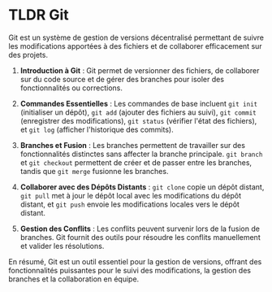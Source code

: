 # TLDR Git

Git est un système de gestion de versions décentralisé permettant de suivre les modifications apportées à des fichiers et de collaborer efficacement sur des projets.

1. **Introduction à Git** : Git permet de versionner des fichiers, de collaborer sur du code source et de gérer des branches pour isoler des fonctionnalités ou corrections.

2. **Commandes Essentielles** : Les commandes de base incluent `git init` (initialiser un dépôt), `git add` (ajouter des fichiers au suivi), `git commit` (enregistrer des modifications), `git status` (vérifier l'état des fichiers), et `git log` (afficher l'historique des commits).

3. **Branches et Fusion** : Les branches permettent de travailler sur des fonctionnalités distinctes sans affecter la branche principale. `git branch` et `git checkout` permettent de créer et de passer entre les branches, tandis que `git merge` fusionne les branches.

4. **Collaborer avec des Dépôts Distants** : `git clone` copie un dépôt distant, `git pull` met à jour le dépôt local avec les modifications du dépôt distant, et `git push` envoie les modifications locales vers le dépôt distant.

5. **Gestion des Conflits** : Les conflits peuvent survenir lors de la fusion de branches. Git fournit des outils pour résoudre les conflits manuellement et valider les résolutions.

En résumé, Git est un outil essentiel pour la gestion de versions, offrant des fonctionnalités puissantes pour le suivi des modifications, la gestion des branches et la collaboration en équipe.